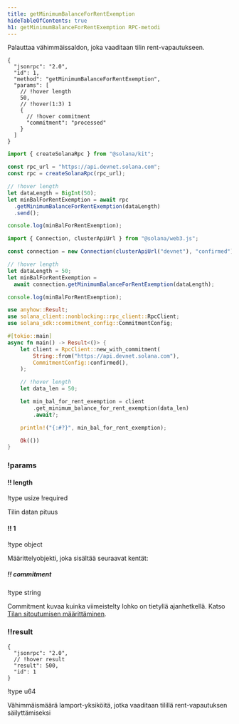 ```yaml
---
title: getMinimumBalanceForRentExemption
hideTableOfContents: true
h1: getMinimumBalanceForRentExemption RPC-metodi
---
```


Palauttaa vähimmäissaldon, joka vaaditaan tilin rent-vapautukseen.

<APIMethod>

```jsonc !!request curl
{
  "jsonrpc": "2.0",
  "id": 1,
  "method": "getMinimumBalanceForRentExemption",
  "params": [
    // !hover length
    50,
    // !hover(1:3) 1
    {
      // !hover commitment
      "commitment": "processed"
    }
  ]
}
```

```ts !!request title="Kit"
import { createSolanaRpc } from "@solana/kit";

const rpc_url = "https://api.devnet.solana.com";
const rpc = createSolanaRpc(rpc_url);

// !hover length
let dataLength = BigInt(50);
let minBalForRentExemption = await rpc
  .getMinimumBalanceForRentExemption(dataLength)
  .send();

console.log(minBalForRentExemption);
```

```ts !!request title="web3.js"
import { Connection, clusterApiUrl } from "@solana/web3.js";

const connection = new Connection(clusterApiUrl("devnet"), "confirmed");

// !hover length
let dataLength = 50;
let minBalForRentExemption =
  await connection.getMinimumBalanceForRentExemption(dataLength);

console.log(minBalForRentExemption);
```

```rs !!request title="Rust"
use anyhow::Result;
use solana_client::nonblocking::rpc_client::RpcClient;
use solana_sdk::commitment_config::CommitmentConfig;

#[tokio::main]
async fn main() -> Result<()> {
    let client = RpcClient::new_with_commitment(
        String::from("https://api.devnet.solana.com"),
        CommitmentConfig::confirmed(),
    );

    // !hover length
    let data_len = 50;

    let min_bal_for_rent_exemption = client
        .get_minimum_balance_for_rent_exemption(data_len)
        .await?;

    println!("{:#?}", min_bal_for_rent_exemption);

    Ok(())
}
```

### !params

#### !! length

!type usize !required

Tilin datan pituus

#### !! 1

!type object

Määrittelyobjekti, joka sisältää seuraavat kentät:

##### !! commitment

!type string

Commitment kuvaa kuinka viimeistelty lohko on tietyllä ajanhetkellä. Katso
[Tilan sitoutumisen määrittäminen](/docs/rpc#configuring-state-commitment).

### !!result

```jsonc !response
{
  "jsonrpc": "2.0",
  // !hover result
  "result": 500,
  "id": 1
}
```

!type u64

Vähimmäismäärä lamport-yksiköitä, jotka vaaditaan tilillä rent-vapautuksen
säilyttämiseksi

</APIMethod>
